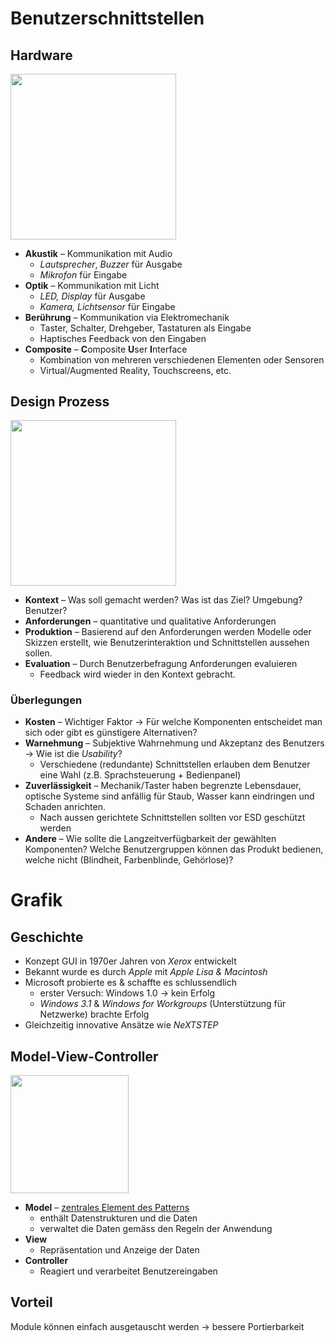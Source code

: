 # Benutzerschnittstellen

## Hardware

![](images/paste-33.png){width="7cm"}

-   **Akustik** -- Kommunikation mit Audio
    -   *Lautsprecher*, *Buzzer* für Ausgabe
    -   *Mikrofon* für Eingabe
-   **Optik** -- Kommunikation mit Licht
    -   *LED, Display* für Ausgabe
    -   *Kamera, Lichtsensor* für Eingabe
-   **Berührung** -- Kommunikation via Elektromechanik
    -   Taster, Schalter, Drehgeber, Tastaturen als Eingabe
    -   Haptisches Feedback von den Eingaben
-   **Composite** -- **C**omposite **U**ser **I**nterface
    -   Kombination von mehreren verschiedenen Elementen oder Sensoren
    -   Virtual/Augmented Reality, Touchscreens, etc.

## Design Prozess

![](images/paste-34.png){width="7cm"}

-   **Kontext** -- Was soll gemacht werden? Was ist das Ziel? Umgebung? Benutzer?
-   **Anforderungen** -- quantitative und qualitative Anforderungen
-   **Produktion** -- Basierend auf den Anforderungen werden Modelle oder Skizzen erstellt, wie Benutzerinteraktion und Schnittstellen aussehen sollen.
-   **Evaluation** -- Durch Benutzerbefragung Anforderungen evaluieren
    -   Feedback wird wieder in den Kontext gebracht.

### Überlegungen

-   **Kosten** -- Wichtiger Faktor $\rightarrow$ Für welche Komponenten entscheidet man sich oder gibt es günstigere Alternativen?
-   **Warnehmung** -- Subjektive Wahrnehmung und Akzeptanz des Benutzers $\rightarrow$ Wie ist die *Usability*?
    -   Verschiedene (redundante) Schnittstellen erlauben dem Benutzer eine Wahl (z.B. Sprachsteuerung + Bedienpanel)
-   **Zuverlässigkeit** -- Mechanik/Taster haben begrenzte Lebensdauer, optische Systeme sind anfällig für Staub, Wasser kann eindringen und Schaden anrichten.
    -   Nach aussen gerichtete Schnittstellen sollten vor ESD geschützt werden
-   **Andere** -- Wie sollte die Langzeitverfügbarkeit der gewählten Komponenten? Welche Benutzergruppen können das Produkt bedienen, welche nicht (Blindheit, Farbenblinde, Gehörlose)?

# Grafik

## Geschichte

-   Konzept GUI in 1970er Jahren von *Xerox* entwickelt
-   Bekannt wurde es durch *Apple* mit *Apple Lisa & Macintosh*
-   Microsoft probierte es & schaffte es schlussendlich
    -   erster Versuch: Windows 1.0 $\rightarrow$ kein Erfolg
    -   *Windows 3.1* & *Windows for Workgroups* (Unterstützung für Netzwerke) brachte Erfolg
-   Gleichzeitig innovative Ansätze wie *NeXTSTEP*

## Model-View-Controller

![](images/paste-38.png){width="5cm"}

-   **Model** -- [zentrales Element des Patterns]{.underline}
    -   enthält Datenstrukturen und die Daten
    -   verwaltet die Daten gemäss den Regeln der Anwendung
-   **View**
    -   Repräsentation und Anzeige der Daten
-   **Controller**
    -   Reagiert und verarbeitet Benutzereingaben

::: callout-tip
## Vorteil

Module können einfach ausgetauscht werden $\rightarrow$ bessere Portierbarkeit
:::